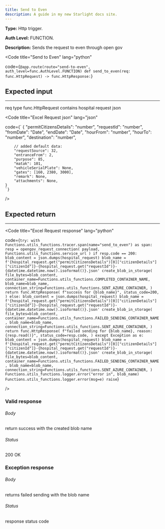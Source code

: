 ```yaml
---
title: Send to Even
description: A guide in my new Starlight docs site.
---
```



**Type:** Http trigger.

**Auth Level:** FUNCTION.

**Description:** Sends the request to even through open gov

<Code
  title="Send to Even"
  lang="python"
  
  code={`
@app.route(route="send-to-even", auth_level=func.AuthLevel.FUNCTION)
def send_to_even(req: func.HttpRequest) -> func.HttpResponse:
    `}
></Code>

## Expected input

---

req type func.HttpRequest contains hospital request json

<Code
  title="Excel Request json"
  lang="json"
  
  code={`
    {
       "permitCitizensDetails": "number",
        "requestId": "number",
        "fromDate": "Date",
        "endDate": "Date",
        "hourFrom": "number",
        "hourTo": "number",
        "destination": "number",

        // added default data:
        "requestSource": 32,
        "entranceFrom": 2,
        "purpose": 85,
        "matak": 101,
        "vehicleSerialPlate": None,
        "gates": [160, 2380, 3000],
        "remark": None,
        "attachments": None,
    }
    `}

/>

## Expected return

---

<Code
  title="Excel Request response"
  lang="python"
  
  code={`
       try:
        with Functions.utils_functions.tracer.span(name="send_to_even") as span:
            resp = opengov_request_connection(
                payload, Functions.utils_functions.service_url
            )
        if resp.code == 200:
            blob_content = json.dumps(hospital_request)
            blob_name = f'{hospital_request.get("permitCitizensDetails")[0]["citizenDetails"]["citizenId"]}-{hospital_request.get("requestId")}-{datetime.datetime.now().isoformat()}.json'
            create_blob_in_storage(
                file_bytes=blob_content,
                container_name=Functions.utils_functions.COMPLETED_CONTAINER_NAME,
                blob_name=blob_name,
                connection_string=Functions.utils_functions.SENT_AZURE_CONTAINER,
            )
            return func.HttpResponse(
                f"success for {blob_name}",
                status_code=200,
            )
        else:
            blob_content = json.dumps(hospital_request)
            blob_name = f'{hospital_request.get("permitCitizensDetails")[0]["citizenDetails"]["citizenId"]}-{hospital_request.get("requestId")}-{datetime.datetime.now().isoformat()}.json'
            create_blob_in_storage(
                file_bytes=blob_content,
                container_name=Functions.utils_functions.FAILED_SENDING_CONTAINER_NAME,
                blob_name=blob_name,
                connection_string=Functions.utils_functions.SENT_AZURE_CONTAINER,
            )
        return func.HttpResponse(
            f"failed sending for {blob_name}, reason: {resp.read()}",
            status_code=resp.code,
        )
        except Exception as e:
            blob_content = json.dumps(hospital_request)
            blob_name = f'{hospital_request.get("permitCitizensDetails")[0]["citizenDetails"]["citizenId"]}-{hospital_request.get("requestId")}-{datetime.datetime.now().isoformat()}.json'
            create_blob_in_storage(
                file_bytes=blob_content,
                container_name=Functions.utils_functions.FAILED_SENDING_CONTAINER_NAME,
                blob_name=blob_name,
                connection_string=Functions.utils_functions.SENT_AZURE_CONTAINER,
            )
            Functions.utils_functions.logger.error("error in", blob_name)
            Functions.utils_functions.logger.error(msg=e)
            raise
    `}

/>

### Valid response

###### Body

return success with the created blob name

###### Status

200 OK

### Exception response

###### Body

returns failed sending with the blob name

###### Status

response status code
